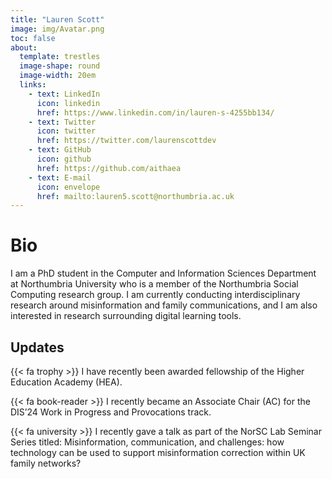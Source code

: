 ```yaml
---
title: "Lauren Scott"
image: img/Avatar.png
toc: false
about: 
  template: trestles
  image-shape: round
  image-width: 20em
  links:
    - text: LinkedIn
      icon: linkedin
      href: https://www.linkedin.com/in/lauren-s-4255bb134/
    - text: Twitter
      icon: twitter
      href: https://twitter.com/laurenscottdev
    - text: GitHub
      icon: github
      href: https://github.com/aithaea
    - text: E-mail
      icon: envelope
      href: mailto:lauren5.scott@northumbria.ac.uk
---
```


# Bio

I am a PhD student in the Computer and Information Sciences Department at Northumbria University who is a member of the Northumbria Social Computing research group. I am currently conducting interdisciplinary research around misinformation and family communications, and I am also interested in research surrounding digital learning tools.

## Updates
{{< fa trophy >}} I have recently been awarded fellowship of the Higher Education Academy (HEA).

{{< fa book-reader >}} I recently became an Associate Chair (AC) for the DIS'24 Work in Progress and Provocations track.

{{< fa university >}} I recently gave a talk as part of the NorSC Lab Seminar Series titled: Misinformation, communication, and challenges: how technology can be used to support misinformation correction within UK family networks?







